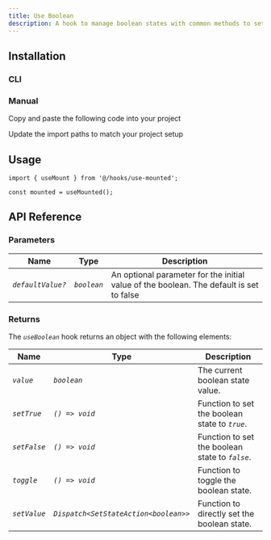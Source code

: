 ```yaml
---
title: Use Boolean
description: A hook to manage boolean states with common methods to set the value to true, false or toggle between them.
---
```


## Installation

### CLI

<NpmCommand value='npx shadcn@latest add https://kelvinmai.io/r/use-boolean.json' />

### Manual

<Steps>

<Step>Copy and paste the following code into your project</Step>

<ComponentSource name='use-boolean' title='hooks/use-boolean.ts' />

<Step>Update the import paths to match your project setup</Step>

</Steps>

## Usage

```tsx
import { useMount } from '@/hooks/use-mounted';

const mounted = useMounted();
```

## API Reference

### Parameters

| Name              | Type        | Description                                                                             |
| ----------------- | ----------- | --------------------------------------------------------------------------------------- |
| _`defaultValue?`_ | _`boolean`_ | An optional parameter for the initial value of the boolean. The default is set to false |

### Returns

The _`useBoolean`_ hook returns an object with the following elements:

| Name         | Type                                  | Description                                     |
| ------------ | ------------------------------------- | ----------------------------------------------- |
| _`value`_    | _`boolean`_                           | The current boolean state value.                |
| _`setTrue`_  | _`() => void`_                        | Function to set the boolean state to _`true`_.  |
| _`setFalse`_ | _`() => void`_                        | Function to set the boolean state to _`false`_. |
| _`toggle`_   | _`() => void`_                        | Function to toggle the boolean state.           |
| _`setValue`_ | _`Dispatch<SetStateAction<boolean>>`_ | Function to directly set the boolean state.     |
